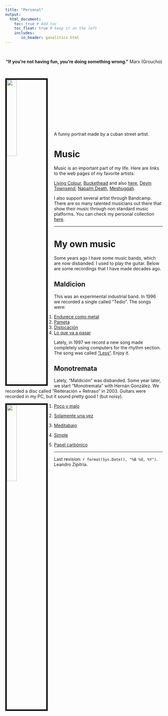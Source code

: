 ```yaml
---
title: "Personal"
output:
  html_document:
    toc: true # Add toc
    toc_float: true # keep it on the left
    includes:
       in_header: ganalitics.html
---
```


\

<center> **"If you're not having fun, you're doing something wrong."** Marx (Groucho) </center>

\


<link rel="stylesheet" href="styles.css" type="text/css">

<img src="Imagenes/Dibujo_Cuba_lowres_sinb.jpg" style="width:25%; border:5px solid; margin-right: 20px" align="left">

\
\
\
\
\
\
\
\
\
\
A funny portrait made by a cuban street artist.

# Music

Music is an important part of my life. Here are links to the web pages of my favorite artists:

[Living Colour](http://www.livingcolour.com/), [Buckethead](https://buckethead.bandcamp.com/) and also [here](https://www.bucketheadpikes.com/), [Devin Townsend](http://www.hevydevy.com/news/), [Napalm Death](http://napalmdeath.org/scum/), [Meshuggah](https://www.meshuggah.net/).

I also support several artist through Bandcamp. There are so many talented musicians out there that show their music through non standard music platforms. You can check my personal collection [here](https://bandcamp.com/leandrozipitria).

----

# My own music

Some years ago I have some music bands, which are now disbanded. I used to play the guitar. Below are some recordings that I have made decades ago.

  

## Maldicion

This was an experimental industrial band. In 1996 we recorded a single called "Tedio". The songs were:

1. [Endurece como metal](files/music/01-maldicion-tedio-endurece-como-metal.ogg)
1. [Pameta](files/music/02-maldicion-tedio-palmeta.ogg)
1. [Dislocación](files/music/03-maldicion-tedio-dislocacion.ogg)
1. [Lo que va a pasar](files/music/04-maldicion-tedio-lo-que-va-a-pasar.ogg)

Lately, in 1997 we record a new song made completely using computers for the rhythm section. The song was called [“Less“](files/music/maldicion-less.ogg). Enjoy it.

  

## Monotremata

Lately, “Maldición” was disbanded. Some year later, we start “Monotremata” with Hernán González. We recorded a disc called “Reiteración + Retraso” in 2003. Guitars were recorded in my PC, but it sound pretty good ! (but noisy).


<img src="Imagenes/monotremata.jpg" style="width:25%; border:5px solid; margin-right: 20px" align="left">

1. [Poco y malo](files/music/01_monontremata_reiteracionretraso_poco-y-malo.mp3)

1. [Solamente una vez](files/music/02_monontremata_reiteracionretraso_solamente-una-vez.mp3)

1. [Meditabajo](files/music/03_monontremata_reiteracionretraso_meditabajo.mp3)

1. [Simple](files/music/04_monontremata_reiteracionretraso_simple.mp3)

1. [Papel carbónico](files/music/05_monontremata_reiteracionretraso_papel-carbonico.mp3)

***


Last revision: `r format(Sys.Date(), "%B %d, %Y")`. Leandro Zipitría.